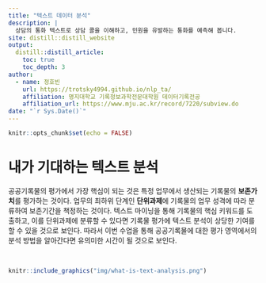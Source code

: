 ```yaml
---
title: "텍스트 데이터 분석"
description: |
  상담의 통화 텍스트로 상담 콜을 이해하고, 민원을 유발하는 통화를 예측해 봅니다.
site: distill::distill_website
output:
  distill::distill_article:
    toc: true
    toc_depth: 3  
author:
  - name: 정호빈 
    url: https://trotsky4994.github.io/nlp_ta/
    affiliation: 명지대학교 기록정보과학전문대학원 데이터기록전공
    affiliation_url: https://www.mju.ac.kr/record/7220/subview.do
date: "`r Sys.Date()`" 
---
```


```r
knitr::opts_chunk$set(echo = FALSE)
```


# 내가 기대하는 텍스트 분석

공공기록물의 평가에서 가장 핵심이 되는 것은 특정 업무에서 생산되는 기록물의 **보존가치**를 평가하는 것이다. 업무의 최하위 단계인 **단위과제**에 기록물의 업무 성격에 따라 분류하여 보존기간을 책정하는 것이다. 텍스트 마이닝을 통해 기록물의 핵심 키워드를 도출하고, 이를 단위과제에 분류할 수 있다면 기록물 평가에 텍스트 분석이 상당한 기여를 할 수 있을 것으로 보인다. 따라서 이번 수업을 통해 공공기록물에 대한 평가 영역에서의 분석 방법을 알아간다면 유의미한 시간이 될 것으로 보인다.

<br>

```r
knitr::include_graphics("img/what-is-text-analysis.png")
```

